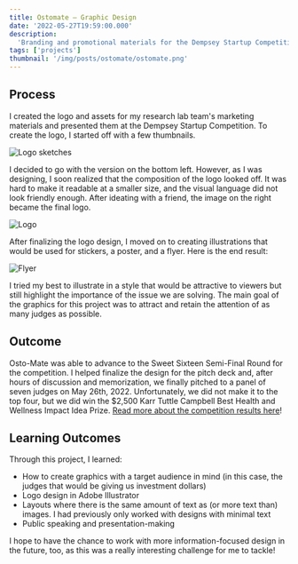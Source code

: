 ```yaml
---
title: Ostomate — Graphic Design
date: '2022-05-27T19:59:00.000'
description:
  'Branding and promotional materials for the Dempsey Startup Competition at UW.'
tags: ['projects']
thumbnail: '/img/posts/ostomate/ostomate.png'
---
```


## Process

I created the logo and assets for my research lab team's marketing materials and
presented them at the Dempsey Startup Competition. To create the logo, I started
off with a few thumbnails.

![Logo sketches](/img/posts/ostomate/logo-sketches.png)

I decided to go with the version on the bottom left. However, as I was
designing, I soon realized that the composition of the logo looked off. It was
hard to make it readable at a smaller size, and the visual language did not look
friendly enough. After ideating with a friend, the image on the right became the
final logo.

![Logo](/img/posts/ostomate/logo.jpg)

After finalizing the logo design, I moved on to creating illustrations that
would be used for stickers, a poster, and a flyer. Here is the end result:

![Flyer](/img/posts/ostomate/flyer.jpg)

I tried my best to illustrate in a style that would be attractive to viewers but
still highlight the importance of the issue we are solving. The main goal of the
graphics for this project was to attract and retain the attention of as many
judges as possible.

## Outcome

Osto-Mate was able to advance to the Sweet Sixteen Semi-Final Round for the
competition. I helped finalize the design for the pitch deck and, after hours of
discussion and memorization, we finally pitched to a panel of seven judges on
May 26th, 2022. Unfortunately, we did not make it to the top four, but we did
win the $2,500 Karr Tuttle Campbell Best Health and Wellness Impact Idea Prize.
[Read more about the competition results here](https://blog.foster.uw.edu/2022-awards-dempsey-startup-competition/)!

## Learning Outcomes

Through this project, I learned:

- How to create graphics with a target audience in mind (in this case, the
  judges that would be giving us investment dollars)
- Logo design in Adobe Illustrator
- Layouts where there is the same amount of text as (or more text than) images.
  I had previously only worked with designs with minimal text
- Public speaking and presentation-making

I hope to have the chance to work with more information-focused design in the
future, too, as this was a really interesting challenge for me to tackle!
